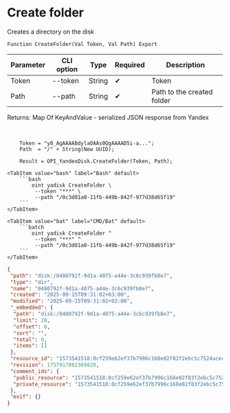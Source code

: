 ﻿---
sidebar_position: 2
description: Create folder and other functions to work with Yandex Disk in the Open Integration Package, a free open-source integration library for 1C:Enterprise 8, OneScript and CLI
keywords: [1C, 1С, 1С:Enterprise, 1С:Enterprise 8.3, API, Integration, Services, Exchange, OneScript, CLI, Yandex Disk]
---


# Create folder
 Creates a directory on the disk



`Function CreateFolder(Val Token, Val Path) Export`

  | Parameter | CLI option | Type | Required | Description |
  |-|-|-|-|-|
  | Token | --token | String | &#x2714; | Token |
  | Path | --path | String | &#x2714; | Path to the created folder |

  
  Returns:  Map Of KeyAndValue - serialized JSON response from Yandex

<br/>




```bsl title="1C:Enterprise/OneScript code example"
    Token = "y0_AgAAAABdylaOAAs0QgAAAAD5i-a...";
    Path  = "/" + String(New UUID);

    Result = OPI_YandexDisk.CreateFolder(Token, Path);
```
 

 <Tabs>
  
    <TabItem value="bash" label="Bash" default>
        ```bash
            oint yadisk CreateFolder \
             --token "***" \
             --path "/0c3d01a0-11fb-449b-842f-977d38d65f19"
        ```
    </TabItem>
  
    <TabItem value="bat" label="CMD/Bat" default>
        ```batch
            oint yadisk CreateFolder ^
             --token "***" ^
             --path "/0c3d01a0-11fb-449b-842f-977d38d65f19"
        ```
    </TabItem>
</Tabs>


```json title="Result"
{
 "path": "disk:/0480792f-9d1a-4075-a44e-3c6c939fb8e7",
 "type": "dir",
 "name": "0480792f-9d1a-4075-a44e-3c6c939fb8e7",
 "created": "2025-09-15T09:31:02+03:00",
 "modified": "2025-09-15T09:31:02+03:00",
 "_embedded": {
  "path": "disk:/0480792f-9d1a-4075-a44e-3c6c939fb8e7",
  "limit": 20,
  "offset": 0,
  "sort": "",
  "total": 0,
  "items": []
 },
 "resource_id": "1573541518:0cf259e62ef37b7996c168e02f83f2ebc5c7524acecd1be67fd75f2d25feb983",
 "revision": 1757917862369820,
 "comment_ids": {
  "public_resource": "1573541518:0cf259e62ef37b7996c168e02f83f2ebc5c7524acecd1be67fd75f2d25feb983",
  "private_resource": "1573541518:0cf259e62ef37b7996c168e02f83f2ebc5c7524acecd1be67fd75f2d25feb983"
 },
 "exif": {}
}
```
